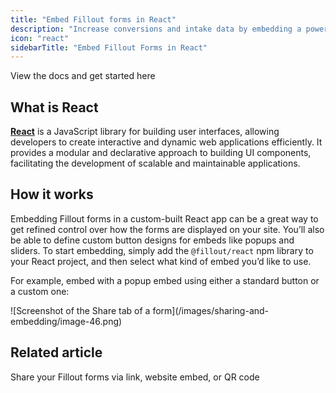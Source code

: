 ```yaml
---
title: "Embed Fillout forms in React"
description: "Increase conversions and intake data by embedding a powerful Fillout form on your React app."
icon: "react"
sidebarTitle: "Embed Fillout Forms in React"
---
```


<CardGroup cols={1}>
  <Card title="React" href="https://www.npmjs.com/package/@fillout/react" icon="react" iconType="regular" color="#FFC738" horizontal>
  View the docs and get started here
</Card>
</CardGroup>

## What is React

[**React**](https://react.dev/?ref=filloutforms-helparticle) is a JavaScript library for building user interfaces, allowing developers to create interactive and dynamic web applications efficiently. It provides a modular and declarative approach to building UI components, facilitating the development of scalable and maintainable applications.

## How it works

Embedding Fillout forms in a custom-built React app can be a great way to get refined control over how the forms are displayed on your site. You’ll also be able to define custom button designs for embeds like popups and sliders. To start embedding, simply add the `@fillout/react` npm library to your React project, and then select what kind of embed you’d like to use.

For example, embed with a popup embed using either a standard button or a custom one:

<Frame style={{ width: '624px' , height: '318px' }}>
  ![Screenshot of the Share tab of a form](/images/sharing-and-embedding/image-46.png)
</Frame>


## Related article

<CardGroup cols={3}>
  <Card title="Sharing & Embedding" href="/sharing" icon="link" iconType="regular" color="#FFC738">
  Share your Fillout forms via link, website embed, or QR code
</Card>
</CardGroup>
